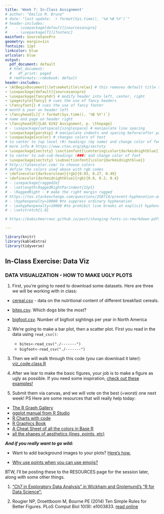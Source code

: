 ```yaml
---
title: 'Week 7: In-Class Assignment'
# author: "Emilio M. Bruna"
# date: "last update: `r format(Sys.time(), '%d %B %Y')`"
# header-includes:
#    - \usepackage[default]{sourcesanspro}
#    - \usepackage[T1]{fontenc}
mainfont: SourceSansPro
geometry: margin=1in
fontsize: 12pt
linkcolor: blue
urlcolor: blue
output:
  pdf_document: default
  # html_document:
  #   df_print: paged
  # rmdformats::robobook: default
header-includes:
- \AtBeginDocument{\let\maketitle\relax} # this removes default title section
- \usepackage[default]{sourcesanspro}
- \usepackage{fancyhdr} # modify header into left, center, right
- \pagestyle{fancy} # cues the use of fancy headers
- \fancyfoot{} # cues the use of fancy footer
# month & year on header left
- \fancyhead[L]{`r format(Sys.time(), '%B %Y')`} 
# name and page on header right
- \fancyhead[R]{LAS 6292 Assignment, p. \thepage} 
# - \usepackage{setspace}{singlespace} # manipulate line spacing 
- \usepackage{parskip} # manipulate indents and spacing before/after paragraphs 
- \usepackage{xcolor} # changes colors of text
# to center to top level (#) headings (my name) and change color of font
# more info # https://www.ctan.org/pkg/sectsty
- \usepackage{sectsty} \sectionfont{\centering\color{darkmidnightblue}}
# to center to sub-sub-headings (###) and change color of font
- \usepackage{sectsty} \subsectionfont{\color{darkmidnightblue}}
# http://latexcolor.com/ to choose colors
# define the colors used above with rgb codes
- \definecolor{darkcerulean}{rgb}{0.03, 0.27, 0.49}
- \definecolor{darkmidnightblue}{rgb}{0.0, 0.2, 0.4}
# - \usepackage{ragged2e}
# - \setlength\RaggedRightParindent{15pt}
# - \RaggedRight - # make the right margin ragged
# https://tex.stackexchange.com/questions/258714/prevent-hyphenation-across-lines-enforce-right-margin
# - \hyphenpenalty=10000 #to suppress ordinary hyphenation
# - \exhyphenpenalty=10000 #to prohibit line breaks at explicit hyphens.
# - \setstretch{1.0}

# https://babichmorrowc.github.io/post/changing-fonts-in-rmarkdown-pdfs/

---
```




```r
library(knitr)
library(kableExtra)
library(tidyverse)
```

## In-Class Exercise: Data Viz

### DATA VISUALIZATION - HOW TO MAKE UGLY PLOTS 

1) First, you're going to need to download some datasets. Here are three we will be working with in class: 

- [cereal.csv](https://raw.githubusercontent.com/BrunaLab/LAS6292_DataManagement/65fb8a791f18b7181fc6554f3bd7b206f5e71456/content/course-materials/class-sessions/15-dataviz/demo_datasets/cereal.csv) - data on the nutritional content of different breakfast cereals.

- [bites.csv](https://raw.githubusercontent.com/BrunaLab/LAS6292_DataManagement/65fb8a791f18b7181fc6554f3bd7b206f5e71456/content/course-materials/class-sessions/15-dataviz/demo_datasets/bites_summary.csv). Which dogs bite the most?

- [bigfoot.csv](https://raw.githubusercontent.com/BrunaLab/LAS6292_DataManagement/65fb8a791f18b7181fc6554f3bd7b206f5e71456/content/course-materials/class-sessions/15-dataviz/demo_datasets/annual_bigfoot.csv). Number of bigfoot sightings per year in North America


2) We're going to make a bar plot, then a scatter plot. First you read in the data using `read_csv()`:

      - `bites<-read_csv("./-------")`  
      - `bigfoot<-read_csv("./-------")`

3) Then we will walk through this code (you can download it later):   [viz_code.class.R](https://github.com/BrunaLab/LAS6292_DataManagement/blob/master/content/course-materials/class-sessions/15-dataviz/viz_code_class.R)


4) After we lear to make the basic figures, your job is to make a figure as ugly as possible. If you need some inspiration, [check out these examples!](https://twitter.com/drdrewsteen/status/1172547837046820864?s=12)

5) Submit them via canvas, and we will vote on the best (=worst) one next week!
PS Here are some resources that will really help today: 

- [The R Graph Gallery](https://r-graph-gallery.com/index.html)
- [ggplot manual from R Studio](https://ggplot2.tidyverse.org/index.html)
- [R Charts with code](https://r-charts.com/)
- [R Graphics Book](https://r-graphics.org/)
- [A Cheat Sheet of all the colors in Base R](http://www.stat.columbia.edu/~tzheng/files/Rcolor.pdf)
- [all the shapes of aesthetics (lines, points, etc)](https://ggplot2.tidyverse.org/articles/ggplot2-specs.html)

**_And if you really want to go wild: _**

- Want to add background images to your plots? [Here's how.](https://guangchuangyu.github.io/2018/04/setting-ggplot2-background-with-ggbackground/)

- [Why use points when you can use emojis?](https://www.emilhvitfeldt.com/post/2020-01-02-real-emojis-in-ggplot2/)


BTW, I'll be posting these to the RESOURCES page for the session later, along with some other things. 

1. [“Ch7 in Exploratory Data Analysis” in Wickham and Grolemund’s “R for Data Science”:](https://r4ds.had.co.nz/exploratory-data-analysis.html)  

2. Rougier NP, Droettboom M, Bourne PE (2014) Ten Simple Rules for Better Figures. PLoS Comput Biol 10(9): e1003833. [read online](https://journals.plos.org/ploscompbiol/article?id=10.1371/journal.pcbi.1003833)


